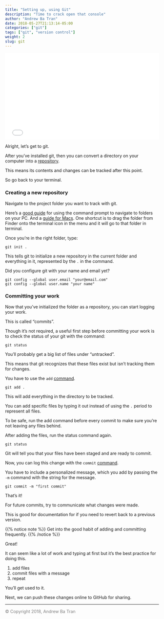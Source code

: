 ```yaml
---
title: "Setting up, using Git"
description: "Time to crack open that console"
author: "Andrew Ba Tran"
date: 2018-05-27T21:13:14-05:00
categories: ["git"]
tags: ["git", "version control"]
weight: 2
slug: git
---
```



<div style="position: relative; padding-bottom: 56.25%; height: 0; overflow: hidden;">
  <iframe src="//www.youtube.com/embed/UNnUPfEc944?t=3s" style="position: absolute; top: 0; left: 0; width: 100%; height: 100%; border:0; encrypted-media" allowfullscreen title="YouTube Video"></iframe>
</div>


Alright, let's get to git.

After you've installed git, then you can convert a directory on your computer into a [repository](https://en.wikipedia.org/wiki/Repository_(version_control)). 

This means its contents and changes can be tracked after this point. 

So go back to your terminal. 

### Creating a new repository

Navigate to the project folder you want to track with git. 

Here's a [good guide](https://www.digitalcitizen.life/command-prompt-how-use-basic-commands) for using the command prompt to navigate to folders on your PC. And a [guide for Macs](https://www.macworld.com/article/2042378/master-the-command-line-navigating-files-and-folders.html). One shortcut is to drag the folder from Finder onto the terminal icon in the menu and it will go to that folder in terminal.

Once you're in the right folder, type:


```
git init .
```

This tells git to initialize a new repository in the current folder and everything in it, represented by the `.` in the command.

Did you configure git with your name and email yet?

```
git config --global user.email "your@email.com"
git config --global user.name "your name"
```

### Committing your work

Now that you've initialized the folder as a repository, you can start logging your work.

This is called "commits".

Though it's not required, a useful first step before committing your work is to check the status of your git with the command:

```
git status
```

You'll probably get a big list of files under "untracked".

This means that git recognizes that these files exist but isn't tracking them for changes.

You have to use the `add` [command](https://git-scm.com/docs/git-add).

```
git add .
```

This will add everything in the directory to be tracked.

You can add specific files by typing it out instead of using the `.` period to represent all files.

To be safe, run the add command before every commit to make sure you're not leaving any files behind.

After adding the files, run the status command again.

```
git status
```

Git will tell you that your files have been staged and are ready to commit.

Now, you can log this change with the `commit` [command](https://git-scm.com/docs/git-commit).

You have to include a personalized message, which you add by passing the `-m` command with the string for the message.

```
git commit -m "first commit"
```

That's it!

For future commits, try to communicate what changes were made.

This is good for documentation for if you need to revert back to a previous version.


{{% notice note %}}
Get into the good habit of adding and committing frequently.
{{% /notice %}}

Great!

It can seem like a lot of work and typing at first but it's the best practice for doing this.

1. add files
2. commit files with a message
3. repeat

You'll get used to it.

Next, we can push these changes online to GitHub for sharing.

-----

<span style="color:gray">© Copyright 2018, Andrew Ba Tran</span>
